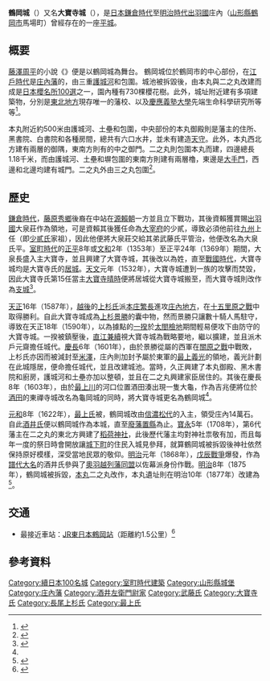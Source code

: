 {{日本城郭概要表|
nihongo =鶴ヶ岡城|
romaji =Tsurugaokajō|
hiragana =つるがおかじょう|
img = File:Tsurugaokajou001.jpg|
img_capt = 鶴岡城的護城河|
img_width =260px|
name = 鶴岡城|
pref = 山形縣|
ar_called = 大宝寺城<br>大梵寺城|
struct = 輪郭式平城|
tower_struct = |
builders = {{Link-ja|大寶寺氏|大宝寺氏|大泉長盛}}（武藤氏）|
build_y = [[正平_(日本)|正平]]8年或[[文和|文和]]2年（1353年）至正平24年（1369年）期間|
revamp = [[直江兼續|直江兼續]]<br>[[最上義光|最上義光]]<br>{{Link-ja|酒井忠勝 (出羽國庄內藩主)|酒井忠勝 (出羽国庄内藩主)|酒井忠勝}}|
rulers = {{Link-ja|武藤氏|武藤氏}}<br>[[上杉氏|上杉氏]]<br>[[最上氏|最上氏]]<br>[[酒井氏|酒井氏]]|
reject_y = [[明治|明治]]4年（1871年）|
remains = {{Link-ja|土壘|土塁}}<br>[[石牆|石牆]]<br>[[護城河|護城河]]<br />藩校<br>庭園|
cultural asset = 國之史跡（藩校）<br>國之名勝（三之丸庭園）|
location = {{coord|38|43|43.46|N|139|49|28.39|E|type:landmark||display=inline}}
}}

'''鶴岡城'''（{{jpn|j=鶴ヶ岡城|hg=つるがおかじょう|rm=Tsurugaokajō}}）又名'''大寶寺城'''（{{jpn|j=大宝寺城|hg=だいほうじじょう|rm=Daihoujijō}}），是[[日本|日本]][[鎌倉時代|鎌倉時代]]至[[明治時代|明治時代]][[出羽國|出羽國]]{{Link-ja|田川郡 (羽前國)|田川郡 (羽前国)|田川郡}}庄內（[[山形縣|山形縣]][[鶴岡市|鶴岡市]]馬場町）曾經存在的一座[[平城_(日本)|平城]]。

==概要==
[[藤澤周平|藤澤周平]]的小說《{{Link-ja|花痕|花のあと}}》便是以鶴岡城為舞台。
鶴岡城位於鶴岡市的中心部份，在[[江戶時代|江戶時代]]是[[庄內藩|庄內藩]]的{{Link-ja|藩廳|藩庁}}，由三重[[護城河|護城河]]和{{Link-ja|土壘|土塁}}包圍。城池被拆毀後，由本丸與二之丸改建而成{{Link-ja|鶴岡公園|鶴岡公園}}是[[日本櫻名所100選|日本櫻名所100選]]之一，園內種有730棵櫻花樹。此外，城址附近建有多項建築物，分別是[[東北地方|東北地方]]現存唯一的藩校{{Link-ja|致道館|致道館}}、{{Link-ja|致道博物館|致道博物館}}以及[[慶應義塾大學|慶應義塾大學]]先端生命科學研究所等等<ref>{{cite web |url=http://www.tsuruokakanko.com/tsuruoka/paseo/park/index.html |title=城下町鶴岡／鶴岡公園散策 |publisher=山形縣鶴岡市觀光連盟 |accessdate=2015-01-22 |archive-date=2015-01-23 |archive-url=https://web.archive.org/web/20150123015322/http://www.tsuruokakanko.com/tsuruoka/paseo/park/index.html |dead-url=no }}</ref>。

本丸附近約500米由護城河、土壘和{{Link-ja|塀 (城郭)|塀 (城郭)|塀}}包圍，中央部份的本丸御殿則是藩主的住所、黑書院、白書院和各種房間，總共有六口水井，並未有建造[[天守|天守]]。此外，本丸西北方建有兩層的御隅{{Link-ja|櫓 (城郭)|櫓 (城郭)|櫓}}，東南方則有{{Link-ja|虎口|虎口|枡形}}的中之御門。二之丸則包圍本丸而建，四邊總長1.18千米，而由護城河、土壘和塀包圍的東南方則建有兩層櫓，東邊是[[大手門|大手門]]，西邊和北邊均建有城門。二之丸外由三之丸包圍<ref name="鶴ヶ岡城">{{cite web |url=http://joukan.sakura.ne.jp/joukan/yamagata/tsurugaoka/tsurugaoka.html |title=鶴ヶ岡城 |publisher=東北城館魂 |accessdate=2015-01-22 |archive-date=2016-03-04 |archive-url=https://web.archive.org/web/20160304230940/http://joukan.sakura.ne.jp/joukan/yamagata/tsurugaoka/tsurugaoka.html |dead-url=no }}</ref>。

==歷史==
[[鎌倉時代|鎌倉時代]]，[[藤原秀鄉|藤原秀鄉]]後裔{{Link-ja|武藤資賴|武藤資頼}}在{{Link-ja|奧州合戰|奥州合戦}}中站在[[源賴朝|源賴朝]]一方並且立下戰功，其後資賴獲賞賜[[出羽國|出羽國]]大泉莊作為領地，可是資賴其後獲任命為[[大宰府|大宰府]]的少貳，導致必須他前往[[九州_(日本)|九州]]上任（即[[少貳氏|少貳氏]]家祖），因此他便將大泉莊交給其弟武藤氏平管治，他便改名為大泉氏平。[[室町時代|室町時代]]的[[正平_(日本)|正平]]8年或[[文和|文和]]2年（1353年）至正平24年（1369年）期間，大泉長盛入主大寶寺，並且興建了大寶寺城，其後改以{{Link-ja|大寶寺氏|大宝寺氏|大寶寺}}為姓，直至[[戰國時代_(日本)|戰國時代]]，大寶寺城均是大寶寺氏的[[居城|居城]]。[[天文_(後奈良天皇)|天文]]元年（1532年），大寶寺城遭到一族的{{Link-ja|砂越氏|砂越氏}}攻擊而焚毀，因此大寶寺氏第15任當主[[大寶寺晴時|大寶寺晴時]]便將居城從大寶寺城搬至{{Link-ja|高館山|高館山|尾浦城}}，而大寶寺城則改作為[[支城|支城]]<ref>{{cite web |url=http://www.hb.pei.jp/shiro/dewa/tsurugaoka-jyo/ |title=出羽・鶴ヶ岡城 |publisher=城郭放浪記 |accessdate=2015-01-22 |archive-date=2016-03-05 |archive-url=https://web.archive.org/web/20160305042337/http://www.hb.pei.jp/shiro/dewa/tsurugaoka-jyo/ |dead-url=no }}</ref>。

[[天正_(日本)|天正]]16年（1587年），[[越後國|越後]]的[[上杉氏|上杉氏]]派[[本庄繁長|本庄繁長]]進攻[[庄內地方|庄內地方]]，在[[十五里原之戰|十五里原之戰]]中取得勝利。自此大寶寺城成為[[上杉景勝|上杉景勝]]的囊中物，然而景勝只讓數十騎人馬駐守，導致在天正18年（1590年），以{{Link-ja|藤島城|藤島城}}為據點的[[一揆|一揆]]於[[太閤檢地|太閤檢地]]期間輕易便攻下由{{Link-ja|芋川親正|芋川親正}}防守的大寶寺城。一揆被鎮壓後，[[直江兼續|直江兼續]]視大寶寺城為戰略要地，繼以擴建，並且派木戶元齋擔任城代。[[慶長|慶長]]6年（1601年），由於景勝從屬的西軍在[[關原之戰|關原之戰]]中戰敗，上杉氏亦因而被減封至[[米澤藩|米澤]]，庄內則加封予屬於東軍的[[最上義光|最上義光]]的領地，義光計劃在此城隱居，便命{{Link-ja|新關久正|新関久正}}擔任城代，並且改建城池。當時，久正興建了本丸御殿、黑木書院和廚房，護城河和土壘亦加以整頓，並且在二之丸興建家臣居住的{{Link-ja|武家屋敷|武家屋敷|屋敷}}。其後在慶長8年（1603年），由於[[最上川|最上川]]的河口位置酒田湊出現一隻大龜，作為吉兆便將位於[[酒田市|酒田]]的東禪寺城改名為龜岡城的同時，將大寶寺城更名為鶴岡城<ref name="鶴ヶ岡城"/>。

[[元和_(日本)|元和]]8年（1622年），[[最上氏|最上氏]]被{{Link-ja|改易|改易}}，鶴岡城改由[[信濃國|信濃]][[松代藩|松代]]的{{Link-ja|酒井忠勝 (出羽國庄內藩主)|酒井忠勝 (出羽国庄内藩主)|酒井忠勝}}入主，領受庄內14萬石。自此[[酒井氏|酒井氏]]便以鶴岡城作為本城，直至[[廢藩置縣|廢藩置縣]]為止。[[寶永|寶永]]5年（1708年），第6代藩主{{Link-ja|酒井忠真|酒井忠真}}在二之丸的東北方興建了[[稻荷神社|稻荷神社]]，此後歷代藩主均對神社祟敬有加，而且每年一度的祭日時會開放讓[[城下町|城下町]]的住民入城見參拜，就算鶴岡城被拆毀後神社依然保持原好模樣，深受當地民眾的敬仰。[[明治|明治]]元年（1868年），[[戊辰戰爭|戊辰戰爭]]爆發，作為[[譜代大名|譜代大名]]的酒井氏參與了[[奧羽越列藩同盟|奧羽越列藩同盟]]以佐幕派身份作戰。[[明治|明治]]8年（1875年），鶴岡城被拆毀，[[本丸|本丸]]二之丸改作{{Link-ja|鶴岡公園|鶴岡公園}}，本丸遺址則在明治10年（1877年）改建為{{Link-ja|莊內神社|荘内神社}}<ref>{{cite web |url=http://www.tsuruokakanko.com/tsuruoka/paseo/park/inari.html |title=鶴ヶ岡城の面影／鶴岡公園散策 |publisher=山形縣鶴岡市觀光連盟 |accessdate=2015-01-22 |archive-url=https://web.archive.org/web/20150121043428/http://www.tsuruokakanko.com/tsuruoka/paseo/park/inari.html |archive-date=2015-01-21 |dead-url=yes }}</ref>。

==交通==
*最接近車站：[[JR東日本|JR東日本]][[鶴岡站|鶴岡站]]（距離約1.5公里）<ref>{{cite web|url=http://homepage3.nifty.com/otakeya/ouu/turuokasi.htm|title=鶴岡城　鶴ヶ岡城　致道館　藤島城　余湖|publisher=余湖くんのお城のページ|accessdate=2015-01-22|deadurl=yes|archiveurl=https://web.archive.org/web/20150417144029/http://homepage3.nifty.com/otakeya/ouu/turuokasi.htm|archivedate=2015-04-17}}</ref>

==參考資料==
{{reflist}}

{{DEFAULTSORT:Tsurugaokajō}}
{{續日本100名城}}
[[Category:續日本100名城|Category:續日本100名城]]
[[Category:室町時代建築|Category:室町時代建築]]
[[Category:山形縣城堡|Category:山形縣城堡]]
[[Category:庄內藩|Category:庄內藩]]
[[Category:酒井左衛門尉家|Category:酒井左衛門尉家]]
[[Category:武藤氏|Category:武藤氏]]
[[Category:大寶寺氏|Category:大寶寺氏]]
[[Category:長尾上杉氏|Category:長尾上杉氏]]
[[Category:最上氏|Category:最上氏]]